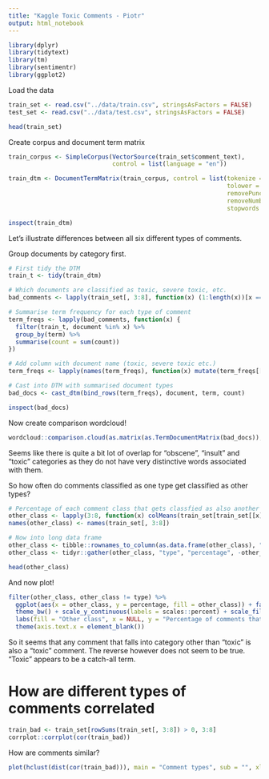 ```yaml
---
title: "Kaggle Toxic Comments - Piotr"
output: html_notebook
---
```


```r
library(dplyr)
library(tidytext)
library(tm)
library(sentimentr)
library(ggplot2)
```


Load the data

```r
train_set <- read.csv("../data/train.csv", stringsAsFactors = FALSE)
test_set <- read.csv("../data/test.csv", stringsAsFactors = FALSE)

head(train_set)
```

Create corpus and document term matrix

```r
train_corpus <- SimpleCorpus(VectorSource(train_set$comment_text),
                             control = list(language = "en"))

train_dtm <- DocumentTermMatrix(train_corpus, control = list(tokenize = "words",
                                                             tolower = TRUE,
                                                             removePunctuation = TRUE,
                                                             removeNumbers = TRUE,
                                                             stopwords = TRUE))

inspect(train_dtm)
```

Let's illustrate differences between all six different types of comments.

Group documents by category first.

```r
# First tidy the DTM
train_t <- tidy(train_dtm)

# Which documents are classified as toxic, severe toxic, etc.
bad_comments <- lapply(train_set[, 3:8], function(x) (1:length(x))[x == 1])

# Summarise term frequency for each type of comment
term_freqs <- lapply(bad_comments, function(x) { 
  filter(train_t, document %in% x) %>%
  group_by(term) %>%
  summarise(count = sum(count))
})

# Add column with document name (toxic, severe toxic etc.)
term_freqs <- lapply(names(term_freqs), function(x) mutate(term_freqs[[x]], document = x))

# Cast into DTM with summarised document types
bad_docs <- cast_dtm(bind_rows(term_freqs), document, term, count)

inspect(bad_docs)
```

Now create comparison wordcloud!

```r
wordcloud::comparison.cloud(as.matrix(as.TermDocumentMatrix(bad_docs)), max.words = 200)
```

Seems like there is quite a bit lot of overlap for "obscene", "insult" and "toxic" categories 
as they do not have very distinctive words associated with them.

So how often do comments classified as one type get classified as other types?

```r
# Percentage of each comment class that gets classfied as also another class
other_class <- lapply(3:8, function(x) colMeans(train_set[train_set[[x]] == 1, 3:8]))
names(other_class) <- names(train_set[, 3:8])

# Now into long data frame
other_class <- tibble::rownames_to_column(as.data.frame(other_class), "other_class")
other_class <- tidyr::gather(other_class, "type", "percentage", -other_class)

head(other_class)
```

And now plot!

```r
filter(other_class, other_class != type) %>%
  ggplot(aes(x = other_class, y = percentage, fill = other_class)) + facet_wrap(~ type, ncol = 3) + geom_col() +
  theme_bw() + scale_y_continuous(labels = scales::percent) + scale_fill_brewer(palette = "BrBG") + 
  labs(fill = "Other class", x = NULL, y = "Percentage of comments that have other classification") +
  theme(axis.text.x = element_blank())

```

So it seems that any comment that falls into category other than "toxic" is also a "toxic" comment.
The reverse however does not seem to be true. "Toxic" appears to be a catch-all term.

# How are different types of comments correlated

```r
train_bad <- train_set[rowSums(train_set[, 3:8]) > 0, 3:8]
corrplot::corrplot(cor(train_bad))
```

How are comments similar?

```r
plot(hclust(dist(cor(train_bad))), main = "Comment types", sub = "", xlab = "")
```

